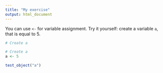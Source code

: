 ```yaml
---
title: "My exercise"
output: html_document
---
```


You can use `<-` for variable assignment. Try it yourself: create a variable `a`, that is equal to 5.

```r
# Create a

```

```r
# Create a
a <- 5
```

```r
test_object("a")
```

